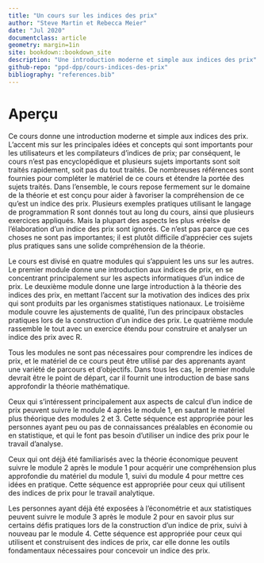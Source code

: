 ```yaml
---
title: "Un cours sur les indices des prix"
author: "Steve Martin et Rebecca Meier"
date: "Jul 2020"
documentclass: article
geometry: margin=1in
site: bookdown::bookdown_site
description: "Une introduction moderne et simple aux indices des prix"
github-repo: "ppd-dpp/cours-indices-des-prix"
bibliography: "references.bib"
---
```


# Aperçu{-}

Ce cours donne une introduction moderne et simple aux indices des prix. L'accent mis sur les principales idées et concepts qui sont importants pour les utilisateurs et les compilateurs d'indices de prix; par conséquent, le cours n'est pas encyclopédique et plusieurs sujets importants sont soit traités rapidement, soit pas du tout traités. De nombreuses références sont fournies pour compléter le matériel de ce cours et étendre la portée des sujets traités. Dans l'ensemble, le cours repose fermement sur le domaine de la théorie et est conçu pour aider à favoriser la compréhension de ce qu'est un indice des prix. Plusieurs exemples pratiques utilisant le langage de programmation R sont donnés tout au long du cours, ainsi que plusieurs exercices appliqués. Mais la plupart des aspects les plus «réels» de l'élaboration d'un indice des prix sont ignorés. Ce n'est pas parce que ces choses ne sont pas importantes; il est plutôt difficile d'apprécier ces sujets plus pratiques sans une solide compréhension de la théorie.

Le cours est divisé en quatre modules qui s'appuient les uns sur les autres. Le premier module donne une introduction aux indices de prix, en se concentrant principalement sur les aspects informatiques d'un indice de prix. Le deuxième module donne une large introduction à la théorie des indices des prix, en mettant l'accent sur la motivation des indices des prix qui sont produits par les organismes statistiques nationaux. Le troisième module couvre les ajustements de qualité, l'un des principaux obstacles pratiques lors de la construction d'un indice des prix. Le quatrième module rassemble le tout avec un exercice étendu pour construire et analyser un indice des prix avec R.

Tous les modules ne sont pas nécessaires pour comprendre les indices de prix, et le matériel de ce cours peut être utilisé par des apprenants ayant une variété de parcours et d'objectifs. Dans tous les cas, le premier module devrait être le point de départ, car il fournit une introduction de base sans approfondir la théorie mathématique.

Ceux qui s'intéressent principalement aux aspects de calcul d'un indice de prix peuvent suivre le module 4 après le module 1, en sautant le matériel plus théorique des modules 2 et 3. Cette séquence est appropriée pour les personnes ayant peu ou pas de connaissances préalables en économie ou en statistique, et qui le font pas besoin d'utiliser un indice des prix pour le travail d'analyse.

Ceux qui ont déjà été familiarisés avec la théorie économique peuvent suivre le module 2 après le module 1 pour acquérir une compréhension plus approfondie du matériel du module 1, suivi du module 4 pour mettre ces idées en pratique. Cette séquence est appropriée pour ceux qui utilisent des indices de prix pour le travail analytique.

Les personnes ayant déjà été exposées à l'économétrie et aux statistiques peuvent suivre le module 3 après le module 2 pour en savoir plus sur certains défis pratiques lors de la construction d'un indice de prix, suivi à nouveau par le module 4. Cette séquence est appropriée pour ceux qui utilisent et construisent des indices de prix, car elle donne les outils fondamentaux nécessaires pour concevoir un indice des prix.